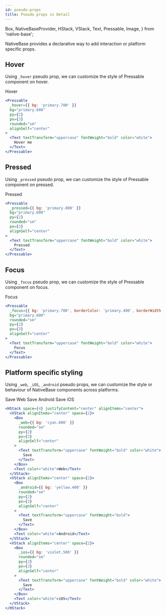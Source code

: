 ```yaml
---
id: pseudo-props
title: Pseudo props in Detail
---
```


  Box,
  NativeBaseProvider,
  HStack,
  VStack,
  Text,
  Pressable,
  Image,
} from 'native-base';

NativeBase provides a declarative way to add interaction or platform specific props.

## Hover

Using `_hover` pseudo prop, we can customize the style of Pressable component on hover.

<NativeBaseProvider>
  <Box flex={1} mb={16}>
    <Pressable
      _hover={{ bg: 'primary.700' }}
      bg="primary.600"
      py={2}
      px={3}
      rounded="sm"
      alignSelf="center"
    >
      <Text textTransform="uppercase" fontWeight="bold" color="white">
        Hover
      </Text>
    </Pressable>
  </Box>
</NativeBaseProvider>

```jsx title="Hover example"
<Pressable
  _hover={{ bg: 'primary.700' }}
  bg="primary.600"
  py={2}
  px={3}
  rounded="sm"
  alignSelf="center"
>
  <Text textTransform="uppercase" fontWeight="bold" color="white">
    Hover me
  </Text>
</Pressable>
```

## Pressed

Using `_pressed` pseudo prop, we can customize the style of Pressable component on pressed.

<NativeBaseProvider>
  <Box flex={1} mb={16}>
    <Pressable
      _pressed={{ bg: 'primary.800' }}
      bg="primary.600"
      py={2}
      px={3}
      alignSelf="center"
      rounded="sm"
    >
      <Text textTransform="uppercase" fontWeight="bold" color="white">
        Pressed
      </Text>
    </Pressable>
  </Box>
</NativeBaseProvider>

```jsx title="Pressed example"
<Pressable
  _pressed={{ bg: 'primary.800' }}
  bg="primary.600"
  py={2}
  rounded="sm"
  px={3}
  alignSelf="center"
>
  <Text textTransform="uppercase" fontWeight="bold" color="white">
    Pressed
  </Text>
</Pressable>
```

## Focus

Using `_focus` pseudo prop, we can customize the style of Pressable component on focus.

<NativeBaseProvider>
  <Box flex={1} mb={16}>
    <Pressable
      _focus={{
        bg: 'primary.700',
        borderColor: 'primary.400',
        borderWidth: '2px',
      }}
      bg="primary.600"
      rounded="sm"
      py={2}
      px={3}
      alignSelf="center"
    >
      <Text textTransform="uppercase" fontWeight="bold" color="white">
        Focus
      </Text>
    </Pressable>
  </Box>
</NativeBaseProvider>

```jsx title="Focus example"
<Pressable
  _focus={{ bg: 'primary.700', borderColor: 'primary.400', borderWidth: '2px' }}
  bg="primary.600"
  rounded="sm"
  py={2}
  px={3}
  alignSelf="center"
>
  <Text textTransform="uppercase" fontWeight="bold" color="white">
    Focus
  </Text>
</Pressable>
```

## Platform specific styling

Using `_web`, `_iOS`, `_android` pseudo props, we can customize the style or behaviour of NativeBase components across platforms.

<NativeBaseProvider>
  <HStack space={4} justifyContent="center" alignItems="center" mb={8}>
    <VStack alignItems="center" space={2}>
      <Box
        _web={{ bg: 'cyan.600' }}
        bg="cyan.600"
        rounded="sm"
        py={2}
        px={3}
        alignSelf="center"
      >
        <Text textTransform="uppercase" fontWeight="bold" color="white">
          Save
        </Text>
      </Box>
      <Text color="white">Web</Text>
    </VStack>
    <VStack alignItems="center" space={2}>
      <Box
        _android={{ bg: 'yellow.400' }}
        bg="yellow.400"
        rounded="sm"
        py={2}
        px={3}
        alignSelf="center"
      >
        <Text textTransform="uppercase" fontWeight="bold">
          Save
        </Text>
      </Box>
      <Text color="white">Android</Text>
    </VStack>
    <VStack alignItems="center" space={2}>
      <Box
        _ios={{ bg: 'violet.500' }}
        bg="violet.500"
        rounded="sm"
        py={2}
        px={3}
        alignSelf="center"
      >
        <Text textTransform="uppercase" fontWeight="bold" color="white">
          Save
        </Text>
      </Box>
      <Text color="white">iOS</Text>
    </VStack>
  </HStack>
</NativeBaseProvider>

```jsx title="Platform specific example"
<HStack space={4} justifyContent="center" alignItems="center">
  <VStack alignItems="center" space={2}>
    <Box
      _web={{ bg: 'cyan.600' }}
      rounded="sm"
      py={2}
      px={3}
      alignSelf="center"
    >
      <Text textTransform="uppercase" fontWeight="bold" color="white">
        Save
      </Text>
    </Box>
    <Text color="white">Web</Text>
  </VStack>
  <VStack alignItems="center" space={2}>
    <Box
      _android={{ bg: 'yellow.400' }}
      rounded="sm"
      py={2}
      px={3}
      alignSelf="center"
    >
      <Text textTransform="uppercase" fontWeight="bold">
        Save
      </Text>
    </Box>
    <Text color="white">Android</Text>
  </VStack>
  <VStack alignItems="center" space={2}>
    <Box
      _ios={{ bg: 'violet.500' }}
      rounded="sm"
      py={2}
      px={3}
      alignSelf="center"
    >
      <Text textTransform="uppercase" fontWeight="bold" color="white">
        Save
      </Text>
    </Box>
    <Text color="white">iOS</Text>
  </VStack>
</HStack>
```
